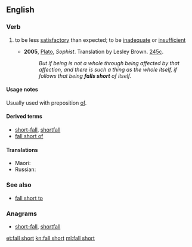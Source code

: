 ==English==

===Verb===
{{en-verb|falls short|falling short|fell short|fallen short}}

# {{label|en|idiomatic}} to be less [[satisfactory]] than expected; to be [[inadequate]] or [[insufficient]]
#* '''2005''', [[w:Plato|Plato]], ''Sophist''. Translation by Lesley Brown. [[w:Stephanus pagination|245c]].
#*: ''But if being is not a whole through being affected by that affection, and there is such a thing as the whole itself, if follows that being '''falls short''' of itself.''

====Usage notes====
Usually used with preposition [[of#English|of]].

====Derived terms====
* [[short-fall]], [[shortfall]]
* [[fall short of]]

====Translations====
{{trans-top|to be less satisfactory than expected; to be inadequate or insufficient}}
* Maori: {{t|mi|hara}}
* Russian: {{t+|ru|быть}} {{t+|ru|недостаточный|alt=недостаточным}}
{{trans-mid}}
{{trans-bottom}}

===See also===
<!--not derived from "fall short"-->
* [[fall short to]]

===Anagrams===
* [[short-fall#English|short-fall]], [[shortfall#English|shortfall]]

[[et:fall short]]
[[kn:fall short]]
[[ml:fall short]]